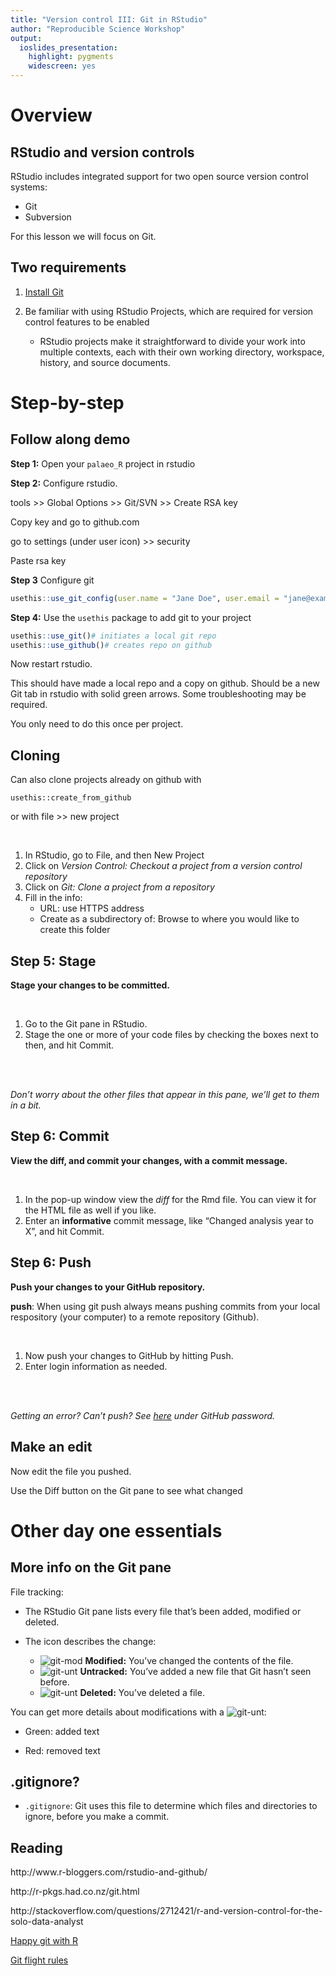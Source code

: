 ```yaml
---
title: "Version control III: Git in RStudio"
author: "Reproducible Science Workshop"
output:
  ioslides_presentation:
    highlight: pygments
    widescreen: yes
---
```


# Overview

## RStudio and version controls

RStudio includes integrated support for two open source version control systems:

- Git
- Subversion

For this lesson we will focus on Git.

## Two requirements

1. [Install Git](https://git-scm.com/book/en/v2/Getting-Started-Installing-Git) 

2. Be familiar with using RStudio Projects, which are required for version control features to be enabled
    - RStudio projects make it straightforward to divide your work into multiple contexts, each with their own working directory, workspace, history, and source documents.

# Step-by-step

## Follow along demo

**Step 1:** Open your `palaeo_R` project in rstudio

**Step 2:** Configure rstudio.

tools >> Global Options >> Git/SVN >> Create RSA key  

Copy key and go to github.com

go to settings (under user icon) >> security

Paste rsa key

**Step 3** Configure git 

```r
usethis::use_git_config(user.name = "Jane Doe", user.email = "jane@example.com")
```


**Step 4:** Use the `usethis` package to add git to your project

```r
usethis::use_git()# initiates a local git repo
usethis::use_github()# creates repo on github
```

Now restart rstudio.

This should have made a local repo and a copy on github. Should be a new Git tab in rstudio with solid green arrows. Some troubleshooting may be required.

You only need to do this once per project.



## Cloning

Can also clone projects already on github with

`usethis::create_from_github` 

or with file >> new project 


<br>

1. In RStudio, go to File, and then New Project
2. Click on *Version Control: Checkout a project from a version control repository*
3. Click on *Git: Clone a project from a repository*
4. Fill in the info:
    - URL: use HTTPS address
    - Create as a subdirectory of: Browse to where you would like to create this folder
        
        
## Step 5: Stage

**Stage your changes to be committed.**

<br>

1. Go to the Git pane in RStudio.
2. Stage the one or more of your code files by checking the boxes next to then, and hit Commit.

<br><br>

*Don't worry about the other files that appear in this pane, we'll get to them in a bit.*

## Step 6: Commit

**View the diff, and commit your changes, with a commit message.**

<br>

1. In the pop-up window view the *diff* for the Rmd file. You can view it for the HTML file as well if you like.
2. Enter an **informative** commit message, like "Changed analysis year to X", and hit Commit.

## Step 6: Push

**Push your changes to your GitHub repository.**

**push**: When using git push always means pushing commits from your local respository (your computer) to a remote repository (Github).

<br>

1. Now push your changes to GitHub by hitting Push.
2. Enter login information as needed.

<br><br>

*Getting an error? Can't push? See [here](https://github.com/jennybc/stat540_2014/blob/master/seminars/seminar92_git.md) under GitHub password.*

## Make an edit

Now edit the file you pushed.

Use the Diff button on the Git pane to see what changed


# Other day one essentials

## More info on the Git pane

File tracking:

- The RStudio Git pane lists every file that’s been added, modified or deleted. 

- The icon describes the change:
    + ![git-mod](fig/rstudio-git-modified.png) **Modified:** You've changed the contents of the file.
    + ![git-unt](fig/rstudio-git-unknown.png) **Untracked:** You've added a new file that Git hasn't seen before.
    + ![git-unt](fig/rstudio-git-deleted.png) **Deleted:** You've deleted a file.

You can get more details about modifications with a ![git-unt](fig/rstudio-git-diff.png):

- Green: added text

- Red: removed text

## .gitignore?

- `.gitignore`: Git uses this file to determine which files and directories to ignore, before you make a commit.

## Reading

http://www.r-bloggers.com/rstudio-and-github/

http://r-pkgs.had.co.nz/git.html

http://stackoverflow.com/questions/2712421/r-and-version-control-for-the-solo-data-analyst

[Happy git with R](https://happygitwithr.com/)

[Git flight rules](https://github.com/k88hudson/git-flight-rules)
